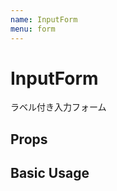 ```yaml
---
name: InputForm
menu: form
---
```



# InputForm

ラベル付き入力フォーム

## Props

<Props of={InputForm}/>

## Basic Usage

<Playground>
  <InputForm
    id="campaign-title-input"
    label="企画タイトル"
    fontSize="3rem"
    width="40%"
    marginTop="5%"
    onChange={handleOnChange}
  />
</Playground>
